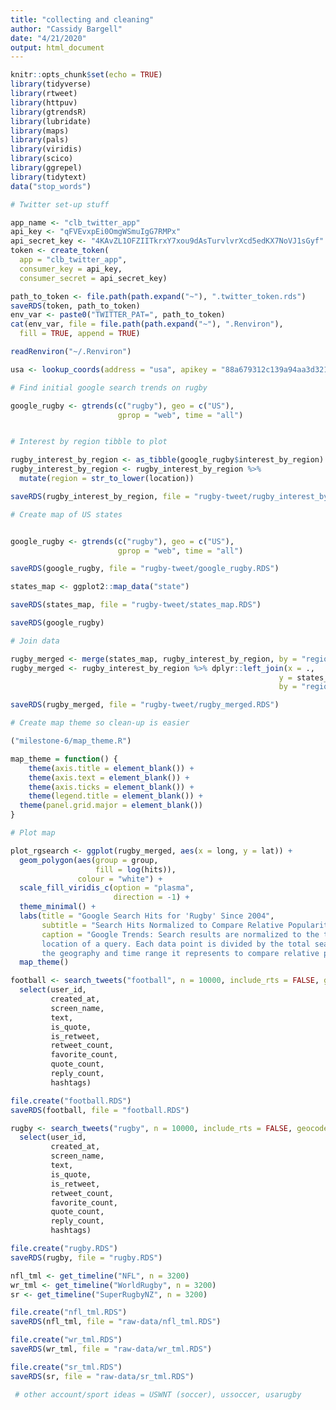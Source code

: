```yaml
---
title: "collecting and cleaning"
author: "Cassidy Bargell"
date: "4/21/2020"
output: html_document
---
```


```r
knitr::opts_chunk$set(echo = TRUE)
library(tidyverse)
library(rtweet)
library(httpuv)
library(gtrendsR)
library(lubridate)
library(maps)
library(pals)
library(viridis)
library(scico)
library(ggrepel)
library(tidytext)
data("stop_words")
```

```r

# Twitter set-up stuff

app_name <- "clb_twitter_app"
api_key <- "qFVEvxpEi0OmgWSmuIgG7RMPx"
api_secret_key <- "4KAvZL1OFZIITkrxY7xou9dAsTurvlvrXcd5edKX7NoVJ1sGyf"
token <- create_token(
  app = "clb_twitter_app",
  consumer_key = api_key,
  consumer_secret = api_secret_key)

path_to_token <- file.path(path.expand("~"), ".twitter_token.rds")
saveRDS(token, path_to_token)
env_var <- paste0("TWITTER_PAT=", path_to_token)
cat(env_var, file = file.path(path.expand("~"), ".Renviron"), 
  fill = TRUE, append = TRUE)

readRenviron("~/.Renviron")

usa <- lookup_coords(address = "usa", apikey = "88a679312c139a94aa3d3210ef78e8a8e1a925f6")
```

```r

# Find initial google search trends on rugby 

google_rugby <- gtrends(c("rugby"), geo = c("US"),
                        gprop = "web", time = "all")


# Interest by region tibble to plot

rugby_interest_by_region <- as_tibble(google_rugby$interest_by_region)
rugby_interest_by_region <- rugby_interest_by_region %>% 
  mutate(region = str_to_lower(location))

saveRDS(rugby_interest_by_region, file = "rugby-tweet/rugby_interest_by_region.RDS")

# Create map of US states


google_rugby <- gtrends(c("rugby"), geo = c("US"),
                        gprop = "web", time = "all")

saveRDS(google_rugby, file = "rugby-tweet/google_rugby.RDS")

states_map <- ggplot2::map_data("state")

saveRDS(states_map, file = "rugby-tweet/states_map.RDS")

saveRDS(google_rugby)

# Join data

rugby_merged <- merge(states_map, rugby_interest_by_region, by = "region")
rugby_merged <- rugby_interest_by_region %>% dplyr::left_join(x = ., 
                                                            y = states_map, 
                                                            by = "region")

saveRDS(rugby_merged, file = "rugby-tweet/rugby_merged.RDS")

# Create map theme so clean-up is easier

("milestone-6/map_theme.R")

map_theme = function() {
    theme(axis.title = element_blank()) +
    theme(axis.text = element_blank()) +
    theme(axis.ticks = element_blank()) + 
    theme(legend.title = element_blank()) +
  theme(panel.grid.major = element_blank())
}

# Plot map 

plot_rgsearch <- ggplot(rugby_merged, aes(x = long, y = lat)) +
  geom_polygon(aes(group = group, 
                   fill = log(hits)), 
               colour = "white") +
  scale_fill_viridis_c(option = "plasma",
                       direction = -1) +
  theme_minimal() + 
  labs(title = "Google Search Hits for 'Rugby' Since 2004", 
       subtitle = "Search Hits Normalized to Compare Relative Popularity",
       caption = "Google Trends: Search results are normalized to the time and
       location of a query. Each data point is divided by the total searches of
       the geography and time range it represents to compare relative popularity.") +
  map_theme()
```

```r
football <- search_tweets("football", n = 10000, include_rts = FALSE, geocode = usa) %>% 
  select(user_id, 
         created_at, 
         screen_name, 
         text, 
         is_quote, 
         is_retweet, 
         retweet_count, 
         favorite_count, 
         quote_count, 
         reply_count, 
         hashtags)

file.create("football.RDS")
saveRDS(football, file = "football.RDS")

rugby <- search_tweets("rugby", n = 10000, include_rts = FALSE, geocode = usa) %>% 
  select(user_id, 
         created_at, 
         screen_name, 
         text, 
         is_quote, 
         is_retweet, 
         retweet_count, 
         favorite_count, 
         quote_count, 
         reply_count, 
         hashtags)

file.create("rugby.RDS")
saveRDS(rugby, file = "rugby.RDS")

nfl_tml <- get_timeline("NFL", n = 3200)
wr_tml <- get_timeline("WorldRugby", n = 3200)
sr <- get_timeline("SuperRugbyNZ", n = 3200)

file.create("nfl_tml.RDS")
saveRDS(nfl_tml, file = "raw-data/nfl_tml.RDS")

file.create("wr_tml.RDS")
saveRDS(wr_tml, file = "raw-data/wr_tml.RDS")

file.create("sr_tml.RDS")
saveRDS(sr, file = "raw-data/sr_tml.RDS")

 # other account/sport ideas = USWNT (soccer), ussoccer, usarugby
```


